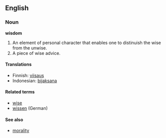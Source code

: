 ==English==

===Noun===
'''wisdom'''
#An element of personal character that enables one to distinuish the wise from the unwise.
#A piece of wise advice.

====Translations====
*Finnish: [[viisaus]]
*Indonesian: [[bijaksana]]

====Related terms====
*[[wise]]
*[[wissen]] (German)

====See also====
*[[morality]]
